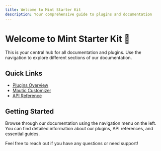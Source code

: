 ```yaml
---
title: Welcome to Mint Starter Kit
description: Your comprehensive guide to plugins and documentation
---
```


# Welcome to Mint Starter Kit 🚀

This is your central hub for all documentation and plugins. Use the navigation to explore different sections of our documentation.

## Quick Links

- [Plugins Overview](/plugins/plugins)
- [Mautic Customizer](/plugins/mautic-customizer/introduction)
- [API Reference](/api-reference/introduction)

## Getting Started

Browse through our documentation using the navigation menu on the left. You can find detailed information about our plugins, API references, and essential guides.

Feel free to reach out if you have any questions or need support!
